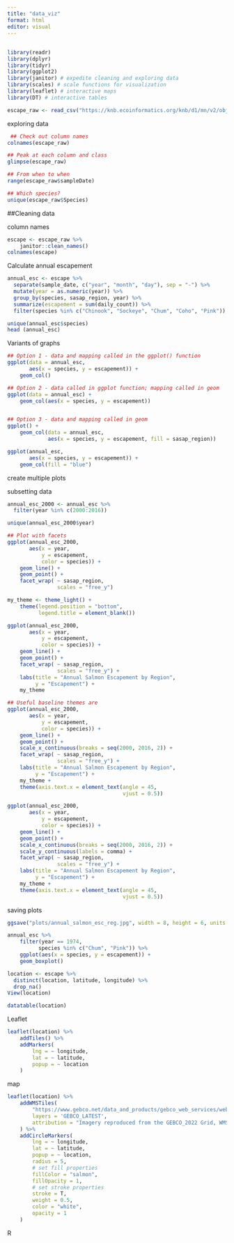 ```yaml
---
title: "data_viz"
format: html
editor: visual
---
```


## 

```r
library(readr)
library(dplyr)
library(tidyr)
library(ggplot2)
library(janitor) # expedite cleaning and exploring data
library(scales) # scale functions for visualization
library(leaflet) # interactive maps
library(DT) # interactive tables
```

```r
escape_raw <- read_csv("https://knb.ecoinformatics.org/knb/d1/mn/v2/object/urn%3Auuid%3Af119a05b-bbe7-4aea-93c6-85434dcb1c5e")
```

exploring data

```r
 ## Check out column names
colnames(escape_raw)

## Peak at each column and class
glimpse(escape_raw)

## From when to when
range(escape_raw$sampleDate)

## Which species?
unique(escape_raw$Species)
```

##Cleaning data

column names

```r
escape <- escape_raw %>% 
    janitor::clean_names()
colnames(escape)
```

Calculate annual escapement

```r
annual_esc <- escape %>% 
  separate(sample_date, c("year", "month", "day"), sep = "-") %>% 
  mutate(year = as.numeric(year)) %>% 
  group_by(species, sasap_region, year) %>% 
  summarize(escapement = sum(daily_count)) %>% 
  filter(species %in% c("Chinook", "Sockeye", "Chum", "Coho", "Pink"))

unique(annual_esc$species)
head (annual_esc)
```

Variants of graphs

```r
## Option 1 - data and mapping called in the ggplot() function
ggplot(data = annual_esc,
       aes(x = species, y = escapement)) +
    geom_col()

## Option 2 - data called in ggplot function; mapping called in geom
ggplot(data = annual_esc) +
    geom_col(aes(x = species, y = escapement))


## Option 3 - data and mapping called in geom
ggplot() +
    geom_col(data = annual_esc,
             aes(x = species, y = escapement, fill = sasap_region))

ggplot(annual_esc,
       aes(x = species, y = escapement)) +
    geom_col(fill = "blue")
```

create multiple plots

subsetting data

```r
annual_esc_2000 <- annual_esc %>% 
  filter(year %in% c(2000:2016))

unique(annual_esc_2000$year)


```

```r
## Plot with facets
ggplot(annual_esc_2000,
       aes(x = year,
           y = escapement,
           color = species)) +
    geom_line() +
    geom_point() +
    facet_wrap( ~ sasap_region,
                scales = "free_y")
```

```r
my_theme <- theme_light() +
    theme(legend.position = "bottom",
          legend.title = element_blank())
```

```r
ggplot(annual_esc_2000,
       aes(x = year,
           y = escapement,
           color = species)) +
    geom_line() +
    geom_point() +
    facet_wrap( ~ sasap_region,
                scales = "free_y") +
    labs(title = "Annual Salmon Escapement by Region",
         y = "Escapement") +
    my_theme
```

```r
## Useful baseline themes are
ggplot(annual_esc_2000,
       aes(x = year,
           y = escapement,
           color = species)) +
    geom_line() +
    geom_point() +
    scale_x_continuous(breaks = seq(2000, 2016, 2)) +
    facet_wrap( ~ sasap_region,
                scales = "free_y") +
    labs(title = "Annual Salmon Escapement by Region",
         y = "Escapement") +
    my_theme +
    theme(axis.text.x = element_text(angle = 45,
                                     vjust = 0.5))
```

```r
ggplot(annual_esc_2000,
       aes(x = year,
           y = escapement,
           color = species)) +
    geom_line() +
    geom_point() +
    scale_x_continuous(breaks = seq(2000, 2016, 2)) +
    scale_y_continuous(labels = comma) +
    facet_wrap( ~ sasap_region,
                scales = "free_y") +
    labs(title = "Annual Salmon Escapement by Region",
         y = "Escapement") +
    my_theme +
    theme(axis.text.x = element_text(angle = 45,
                                     vjust = 0.5))
```

saving plots

```r
ggsave("plots/annual_salmon_esc_reg.jpg", width = 8, height = 6, units = "in")
```

```r
annual_esc %>%
    filter(year == 1974,
          species %in% c("Chum", "Pink")) %>%
    ggplot(aes(x = species, y = escapement)) +
    geom_boxplot()
```

```r
location <- escape %>% 
  distinct(location, latitude, longitude) %>%
  drop_na()
View(location)

datatable(location)
```

Leaflet

```r
leaflet(location) %>%
    addTiles() %>%
    addMarkers(
        lng = ~ longitude,
        lat = ~ latitude,
        popup = ~ location
    )
```

map

```r
leaflet(location) %>%
    addWMSTiles(
        "https://www.gebco.net/data_and_products/gebco_web_services/web_map_service/mapserv?request=getmap&service=wms&BBOX=-90,-180,90,360&crs=EPSG:4326&format=image/jpeg&layers=gebco_latest&width=1200&height=600&version=1.3.0",
        layers = 'GEBCO_LATEST',
        attribution = "Imagery reproduced from the GEBCO_2022 Grid, WMS 1.3.0 GetMap, www.gebco.net"
    ) %>%
    addCircleMarkers(
        lng = ~ longitude,
        lat = ~ latitude,
        popup = ~ location,
        radius = 5,
        # set fill properties
        fillColor = "salmon",
        fillOpacity = 1,
        # set stroke properties
        stroke = T,
        weight = 0.5,
        color = "white",
        opacity = 1
    )
```

R